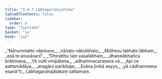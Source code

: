 ```yaml
---
title: "3.4.7 Lābhagarahajātaka"
tableOfContents: false
sidebar:
  order: 8
type: "tipitaka"
basket: "su"
book: "ja1"
---
```



<DynamicBreadcrumb />

<Division number="109" book="ja1">

<Paragraph number="820" type="verses" book="ja1">
_“Nānummatto nāpisuṇo,_  
_nānaṭo nākutūhalo;_  
_Mūḷhesu labhate lābhaṃ,_  
_esā te anusāsanī”._  

</Paragraph>

</Division>
<Division number="110" book="ja1">

<Paragraph number="821" type="verses" book="ja1">
_“Dhiratthu taṃ yasalābhaṃ,_  
_dhanalābhañca brāhmaṇa;_  
_Yā vutti vinipātena,_  
_adhammacaraṇena vā._  

</Paragraph>

</Division>
<Division number="111" book="ja1">

<Paragraph number="822" type="verses" book="ja1">
_Api ce pattamādāya,_  
_anagāro paribbaje;_  
_Esāva jīvikā seyyo,_  
_yā cādhammena esanā”ti._  


</Paragraph>
</Division>

<Paragraph number="823" type="center" book="ja1">
Lābhagarahajātakaṃ sattamaṃ.
</Paragraph>